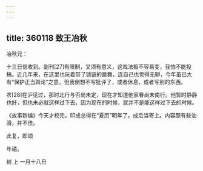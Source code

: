 ```yaml
---
---
---
```

title: 360118 致王冶秋
---




冶秋兄：

十三日信收到。副刊[27]有限制，又须有意义，这戏法极不容易变，我怕不能投稿。近几年来，在这里也玩着带了锁链的跳舞，连自己也觉得无聊，今年虽已大有“保护正当舆论”之意，但我倒想不写批评了，或者休息，或者写别的东西。

农[28]在沪见过，那时北行与否尚未定，现在才知道他家眷尚未南行。他暂时静静也好，但也未必就这样过下去，因为现在的时候，就并不是能这样过下去的时候。

《故事新编》今天才校完，印成总得在“夏历”明年了。成后当寄上。内容颇有些油滑，并不佳。

此复，即颂

年禧。

树 上 一月十八日